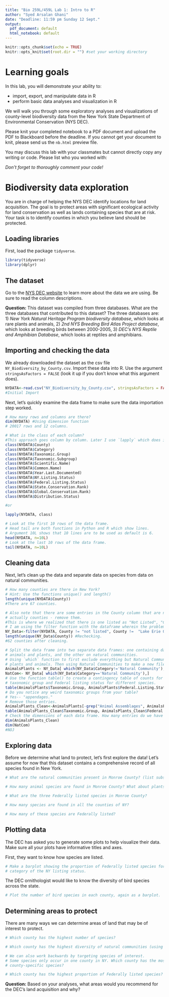 ```yaml
---
title: "Bio 259L/459L Lab 1: Intro to R"
author: "Syed Arsalan Ghani"
date: "Deadline: 11:59 pm Sunday 12 Sept."
output:
  pdf_document: default
  html_notebook: default
---
```


```r
knitr::opts_chunk$set(echo = TRUE)
knitr::opts_knit$set(root.dir = "") #set your working directory
```

# Learning goals

In this lab, you will demonstrate your ability to:

* import, export, and manipulate data in R
* perform basic data analyses and visualization in R

We will walk you through some exploratory analyses and visualizations of county-level biodiversity data from the New York State Department of Environmental Conservation (NYS DEC).

Please knit your completed notebook to a PDF document and upload the PDF to Blackboard before the deadline. If you cannot get your document to knit, please send us the `nb.html` preview file.

You may discuss this lab with your classmates but cannot directly copy any writing or code. Please list who you worked with: 

*Don't forget to thoroughly comment your code!*

# Biodiversity data exploration

You are in charge of helping the NYS DEC identify locations for land acquisition. The goal is to protect areas with significant ecological activity for land conservation as well as lands containing species that are at risk. Your task is to identify counties in which you believe land should be protected.

## Loading libraries
First, load the package `tidyverse`. 

```r

library(tidyverse)
library(dplyr)
```

## The dataset

Go to the [NYS DEC website](https://data.ny.gov/Energy-Environment/Biodiversity-by-County-Distribution-of-Animals-Pla/tk82-7km5) to learn more about the data we are using. Be sure to read the column descriptions. 

**Question:** This dataset was compiled from three databases. What are the three databases that contributed to this dataset?
The three databases are:
1) _New York Natural Heritage Program biodiversity database_, which looks at rare plants and animals, 
2) _2nd NYS Breeding Bird Atlas Project database_, which looks at breeding birds between 2000-2005,
3) _DEC’s NYS Reptile and Amphibian Database_, which looks at reptiles and amphibians.    

## Importing and checking the data

We already downloaded the dataset as the csv file `NY_Biodiversity_by_County.csv`. Import these data into R. Use the argument `stringsAsFactors = FALSE` (look it up if you don't know what this argument does).

```r
NYDATA<-read.csv("NY_Biodiversity_by_County.csv", stringsAsFactors = FALSE) 
#Initial Import
```

Next, let's quickly examine the data frame to make sure the data importation step worked.

```r
# How many rows and columns are there?
dim(NYDATA) #Using dimension function
# 20017 rows and 12 columns.

# What is the class of each column?
#This approach goes column by column. Later I use `lapply` which does it all together. 
class(NYDATA$County)
class(NYDATA$Category)
class(NYDATA$Taxonomic.Group)
class(NYDATA$Taxonomic.Subgroup)
class(NYDATA$Scientific.Name)
class(NYDATA$Common.Name)
class(NYDATA$Year.Last.Documented)
class(NYDATA$NY.Listing.Status)
class(NYDATA$Federal.Listing.Status)
class(NYDATA$State.Conservation.Rank)
class(NYDATA$Global.Conservation.Rank)
class(NYDATA$Distribution.Status)

#or

lapply(NYDATA, class)

# Look at the first 10 rows of the data frame.
# Head tail are both functions in Python and R which show lines. 
# Argument 10L shows that 10 lines are to be used as default is 6. 
head(NYDATA, n=10L)
# Look at the last 10 rows of the data frame.
tail(NYDATA, n=10L) 
```

## Cleaning data

Next, let's clean up the data and separate data on species from data on natural communities.

```r
# How many counties are there in New York?
# Hint: Use the functions unique() and length()
length(unique(NYDATA$County))
#There are 67 counties.

# Also note that there are some entries in the County column that are not 
# actually counties - remove them.
#This is where we realized that there is one listed as "Not Listed", "County Unknown", and 'Open Waters," etc.  
# I am using the filter function with the dataframe wherein the problematic counties are removed. I am using `!=` to remove the ones that are not counties and keep everything else. 
NY_Data<-filter(NYDATA, County != "not listed", County !=  "Lake Erie Open Waters", County != "Counties Unknown", County != "Atlantic Ocean and Long Island Sound", County != "Lake Ontario Open Waters")
length(unique(NY_Data$County)) #Rechecking. 
#62 counties after cleaning. 

# Split the data frame into two separate data frames: one containing data on
# animals and plants, and the other on natural communities.
# Using `which` function to first exclude everything but Natural Communities which is 
# plants and animals. Then using Natural Communities to make a new file. 
AnimalsPlants <- NY_Data[ which(NY_Data$Category!='Natural Community'),] 
NatCom<- NY_Data[ which(NY_Data$Category=='Natural Community'),]
# Use the function table() to create a contingency table of counts for
# taxonomic group and Federal listing status for different species.
table(AnimalsPlants$Taxonomic.Group, AnimalsPlants$Federal.Listing.Status)
# Do you notice any weird taxonomic groups from your table? 
# Yes-- "appendages."
# Remove those entries.
AnimalsPlants_Clean<-AnimalsPlants[-grep("Animal Assemblages", AnimalsPlants$Taxonomic.Group),]
table(AnimalsPlants_Clean$Taxonomic.Group, AnimalsPlants_Clean$Federal.Listing.Status)
# Check the dimensions of each data frame. How many entries do we have for each?
dim(AnimalsPlants_Clean)
dim(NatCom)
#NOJ

```

## Exploring data

Before we determine what land to protect, let's first explore the data! Let's assume for now that this dataset contains a comprehensive record of all species found in New York.

```r
# What are the natural communities present in Monroe County? (list subsystems) 

# How many animal species are found in Monroe County? What about plants?

# What are the three Federally listed species in Monroe County?

# How many species are found in all the counties of NY?

# How many of these species are Federally listed?

```

## Plotting data

The DEC has asked you to generate some plots to help visualize their data. Make sure all your plots have informative titles and axes.

First, they want to know how species are listed.

```r
# Make a barplot showing the proportion of Federally listed species for each 
# category of the NY listing status.

```

The DEC ornithologist would like to know the diversity of bird species across the state.

```r
# Plot the number of bird species in each county, again as a barplot.

```

## Determining areas to protect

There are many ways we can determine areas of land that may be of interest to protect.

```r
# Which county has the highest number of species?

# Which county has the highest diversity of natural communities (using subgroups)?

# We can also work backwards by targeting species of interest. 
# Some species only occur in one county in NY. Which county has the most 
# county-specific species?

# Which county has the highest proportion of Federally listed species?

```

**Question:** Based on your analyses, what areas would you recommend for the DEC's land acquisition and why? 

